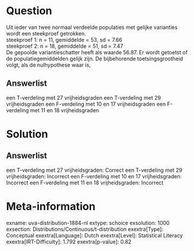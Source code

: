 Question
========

Uit ieder van twee normaal verdeelde populaties met gelijke varianties
wordt een steekproef getrokken.\
steekproef 1: n = 11, gemiddelde = 53, sd = 7.66\
steekproef 2: n = 18, gemiddelde = 51, sd = 7.47\
De gepoolde variantieschatter heeft als waarde 56.87. Er wordt getoetst
of de populatiegemiddelden gelijk zijn. De bijbehorende
toetsingsgrootheid volgt, als de nulhypothese waar is,

Answerlist
----------

een T-verdeling met 27 vrijheidsgraden
een T-verdeling met 29 vrijheidsgraden
een F-verdeling met 10 en 17 vrijheidsgraden
een F-verdeling met 11 en 18 vrijheidsgraden

Solution
========

Answerlist
----------

een T-verdeling met 27 vrijheidsgraden: Correct
een T-verdeling met 29 vrijheidsgraden: Incorrect
een F-verdeling met 10 en 17 vrijheidsgraden: Incorrect
een F-verdeling met 11 en 18 vrijheidsgraden: Incorrect

Meta-information
================
exname: uva-distribution-1884-nl
extype: schoice
exsolution: 1000
exsection: Distributions/Continuous/t-distribution
exextra[Type]: Conceptual
exextra[Language]: Dutch
exextra[Level]: Statistical Literacy
exextra[IRT-Difficulty]: 1.792
exextra[p-value]: 0.82
